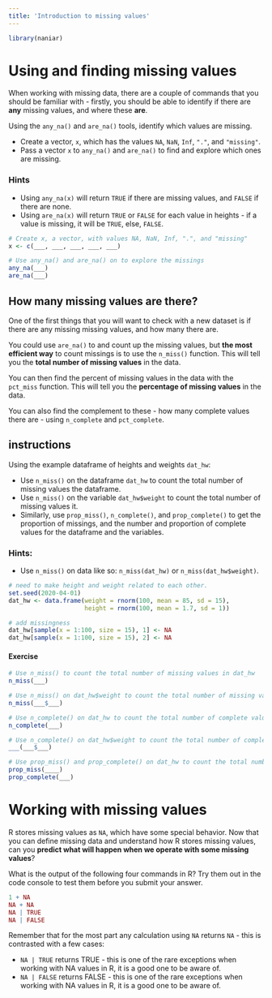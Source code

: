 ```yaml
---
title: 'Introduction to missing values'
---
```


```r
library(naniar)
```


# Using and finding missing values

When working with missing data, there are a couple of commands that you should be familiar with - firstly, you should be able to identify if there are **any** missing values, and where these **are**.

Using the `any_na()` and `are_na()` tools, identify which values are missing.

- Create a vector, `x`, which has the values `NA`, `NaN`, `Inf`, `"."`, and `"missing"`.
- Pass a vector `x` to `any_na()` and `are_na()` to find and explore which ones are missing.

### Hints

* Using `any_na(x)` will return `TRUE` if there are missing values, and `FALSE` if there are none.
* Using `are_na(x)` will return `TRUE` or `FALSE` for each value in heights - if a value is missing, it will be `TRUE`, else, `FALSE`.

```r
# Create x, a vector, with values NA, NaN, Inf, ".", and "missing"
x <- c(___, ___, ___, ___, ___)

# Use any_na() and are_na() on to explore the missings
any_na(___)
are_na(___)
```

## How many missing values are there?

One of the first things that you will want to check with a new dataset is if there are any missing missing values, and how many there are.

You could use `are_na()` to and count up the missing values, but **the most efficient way** to count missings is to use the `n_miss()` function. This will tell you the **total number of missing values** in the data.

You can then find the percent of missing values in the data with the `pct_miss` function. This will tell you the **percentage of missing values** in the data.

You can also find the complement to these - how many complete values there are - using `n_complete` and `pct_complete`.

## instructions

Using the example dataframe of heights and weights `dat_hw`:

- Use `n_miss()` on the dataframe `dat_hw` to count the total number of missing values the dataframe.
- Use `n_miss()` on the variable `dat_hw$weight` to count the total number of missing values it.
- Similarly, use `prop_miss()`, `n_complete()`, and `prop_complete()` to get the proportion of missings, and the number and proportion of complete values for the dataframe and the variables.

### Hints:

* Use `n_miss()` on data like so: `n_miss(dat_hw)` or `n_miss(dat_hw$weight)`.

```r
# need to make height and weight related to each other.
set.seed(2020-04-01)
dat_hw <- data.frame(weight = rnorm(100, mean = 85, sd = 15),
                     height = rnorm(100, mean = 1.7, sd = 1))

# add missingness
dat_hw[sample(x = 1:100, size = 15), 1] <- NA
dat_hw[sample(x = 1:100, size = 15), 2] <- NA
```

#### Exercise

```r
# Use n_miss() to count the total number of missing values in dat_hw
n_miss(___)

# Use n_miss() on dat_hw$weight to count the total number of missing values
n_miss(___$___)

# Use n_complete() on dat_hw to count the total number of complete values
n_complete(___)

# Use n_complete() on dat_hw$weight to count the total number of complete values
___(___$___)

# Use prop_miss() and prop_complete() on dat_hw to count the total number of missing values in each of the variables
prop_miss(____)
prop_complete(___)
```

# Working with missing values

R stores missing values as `NA`, which have some special behavior. Now that you can define missing data and understand how R stores missing values, can  you **predict what will happen when we operate with some missing values**?

What is the output of the following four commands in R? Try them out in the code console to test them before you submit your answer.

```r
1 + NA
NA + NA
NA | TRUE
NA | FALSE
```


Remember that for the most part any calculation using `NA` returns `NA` - this is contrasted with a few cases:

* `NA | TRUE` returns TRUE - this is one of the rare exceptions when working with NA values in R, it is a good one to be aware of.
* `NA | FALSE` returns FALSE - this is one of the rare exceptions when working with NA values in R, it is a good one to be aware of.

